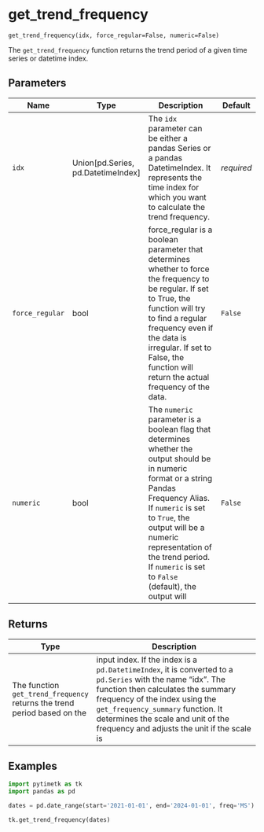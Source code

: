 # get_trend_frequency { #pytimetk.get_trend_frequency }

`get_trend_frequency(idx, force_regular=False, numeric=False)`

The `get_trend_frequency` function returns the trend period of a given time 
series or datetime index.

## Parameters

| Name            | Type                                 | Description                                                                                                                                                                                                                                                                                                | Default    |
|-----------------|--------------------------------------|------------------------------------------------------------------------------------------------------------------------------------------------------------------------------------------------------------------------------------------------------------------------------------------------------------|------------|
| `idx`           | Union\[pd.Series, pd.DatetimeIndex\] | The `idx` parameter can be either a pandas Series or a pandas  DatetimeIndex. It represents the time index for which you want to  calculate the trend frequency.                                                                                                                                           | _required_ |
| `force_regular` | bool                                 | force_regular is a boolean parameter that determines whether to force the  frequency to be regular. If set to True, the function will try to find a  regular frequency even if the data is irregular. If set to False, the  function will return the actual frequency of the data.                         | `False`    |
| `numeric`       | bool                                 | The `numeric` parameter is a boolean flag that determines whether the  output should be in numeric format or a string Pandas Frequency Alias.  If `numeric` is set to `True`, the output will be a numeric representation  of the trend period. If `numeric` is set to `False` (default), the output  will | `False`    |

## Returns

| Type                                                                     | Description                                                                                                                                                                                                                                                                                                     |
|--------------------------------------------------------------------------|-----------------------------------------------------------------------------------------------------------------------------------------------------------------------------------------------------------------------------------------------------------------------------------------------------------------|
| The function `get_trend_frequency` returns the trend period based on the | input index. If the index is a `pd.DatetimeIndex`, it is converted to a  `pd.Series` with the name "idx". The function then calculates the summary  frequency of the index using the `get_frequency_summary` function. It  determines the scale and unit of the frequency and adjusts the unit if  the scale is |

## Examples

```python
import pytimetk as tk
import pandas as pd

dates = pd.date_range(start='2021-01-01', end='2024-01-01', freq='MS')

tk.get_trend_frequency(dates)

```
